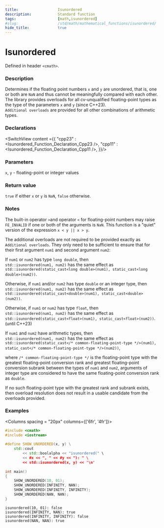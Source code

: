 ```yaml
---
title:                  Isunordered
description:            Standard function
tags:                   [math,isunordered]
#slug:                  /std/math/mathematical_functions/isunordered/
hide_title:             true
---
```




# Isunordered

Defined in header `<cmath>`.

### Description

Determines if the floating point numbers `x` and `y` are unordered, that is, one or both are `NaN` and thus cannot be meaningfully compared with each other. 
The library provides overloads for all cv-unqualified floating-point types as the type of the parameters `x` and `y` (since C++23). <br/>
`Additional overloads` are provided for all other combinations of arithmetic types.


### Declarations

<SwitchView content ={{
    "cpp23" : <Isunordered_Function_Declaration_Cpp23 />,
    "cpp11" : <Isunordered_Function_Declaration_Cpp11 />,
}}/>


### Parameters
 
`x`, `y` - floating-point or integer values

### Return value

`true` if either `x` or `y` is `NaN`, `false` otherwise.

### Notes

The built-in operator `>`and operator `<` for floating-point numbers may raise `FE_INVALID` if one or both of the arguments is `NaN`. 
This function is a "quiet" version of the expression `x < y || x > y`.

The additional overloads are not required to be provided exactly as `Additional overloads`. 
They only need to be sufficient to ensure that for their first argument `num1` and second argument `num2`:

If `num1` or `num2` has type `long double`, then <br/>
`std::isunordered(num1, num2)` has the same effect as  <br/>
`std::isunordered(static_cast<long double>(num1), static_cast<long double>(num2))`.

Otherwise, if `num1` and/or `num2` has type `double` or an integer type, then  <br/>
`std::isunordered(num1, num2)` has the same effect as  <br/>
`std::isunordered(static_cast<double>(num1), static_cast<double>(num2))`.

Otherwise, if `num1` or `num2` has type `float`, then  <br/>
`std::isunordered(num1, num2)` has the same effect as  <br/>
`std::isunordered(static_cast<float>(num1), static_cast<float>(num2))`.
(until C++23)

If `num1` and `num2` have arithmetic types, then  <br/>
`std::isunordered(num1, num2)` has the same effect as  <br/>
`std::isunordered(static_cast</* common-floating-point-type */>(num1), static_cast</* common-floating-point-type */>(num2))`, 
               
where `/* common-floating-point-type */` is the floating-point type with the greatest floating-point conversion rank and greatest floating-point 
conversion subrank between the types of `num1` and `num2`, arguments of integer type are considered to have the same floating-point conversion rank as `double`.

If no such floating-point type with the greatest rank and subrank exists, then overload resolution does not result in a usable candidate from the overloads provided.


### Examples



<Columns spacing = "20px" columns={['6fr', '4fr']}>
<div>

```cpp
#include <cmath>
#include <iostream>
 
#define SHOW_UNORDERED(x, y) \
    std::cout 
        << std::boolalpha << "isunordered(" \
        << #x << ", " << #y << "): " \
        << std::isunordered(x, y) << '\n'
 
int main()
{
    SHOW_UNORDERED(10, 01);
    SHOW_UNORDERED(INFINITY, NAN);
    SHOW_UNORDERED(INFINITY, INFINITY);
    SHOW_UNORDERED(NAN, NAN);
}

```

</div>

<div>

```plaintext title="Possible Result"
isunordered(10, 01): false
isunordered(INFINITY, NAN): true
isunordered(INFINITY, INFINITY): false
isunordered(NAN, NAN): true
```

</div>
</Columns>

